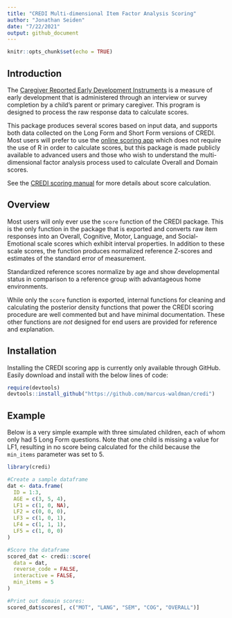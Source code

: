 ---
title: "CREDI Multi-dimensional Item Factor Analysis Scoring"
author: "Jonathan Seiden"
date: "7/22/2021"
output: github_document
---

```{r setup, include=FALSE}
knitr::opts_chunk$set(echo = TRUE)
```

## Introduction

The [Caregiver Reported Early Development Instruments](https://credi.gse.harvard.edu/) is a measure of early development that is administered through an interview or survey completion by a child's parent or primary caregiver. This program is designed to process the raw response data to calculate scores. 

This package produces several scores based on input data, and supports both data collected on the Long Form and Short Form versions of CREDI.  Most users will prefer to use the [online scoring app](https://credi.shinyapps.io/Scoring_App) which does not require the use of R in order to calculate scores, but this package is made publicly available to advanced users and those  who wish to understand the multi-dimensional factor analysis process used to calculate Overall and Domain scores.  

See the [CREDI scoring manual](https://projects.iq.harvard.edu/files/credi/files/credi-scoring-manual-8-jun-20181.pdf) for more details about score calculation.

## Overview

Most users will only ever use the `score` function of the CREDI package. This is the only function in the package that is exported and converts raw item responses into an Overall, Cognitive, Motor, Language, and Social-Emotional scale scores which exhibit interval properties. In addition to these scale scores, the function produces normalized reference Z-scores and estimates of the standard error of measurement. 

Standardized reference scores normalize by age and show developmental status in comparison to a reference group with advantageous home environments. 

While only the `score` function is exported, internal functions for cleaning and calculating the posterior density functions that power the CREDI scoring procedure are well commented but and have minimal documentation. These other functions are *not* designed for end users are provided for reference and explanation. 

## Installation

Installing the CREDI scoring app is currently only available through GitHub. Easily download and install with the below lines of code:  

```{r install, eval = FALSE}
require(devtools)
devtools::install_github("https://github.com/marcus-waldman/credi")
```

## Example

Below is a very simple example with three simulated children, each of whom only had 5 Long Form questions. Note that one child is missing a value for LF1, resulting in no score being calculated for the child because the `min_items` parameter was set to 5. 

```{r example, warning=FALSE, message=FALSE}
library(credi)

#Create a sample dataframe
dat <- data.frame(
  ID = 1:3,
  AGE = c(3, 5, 4),
  LF1 = c(1, 0, NA),
  LF2 = c(0, 0, 0),
  LF3 = c(1, 0, 1),
  LF4 = c(1, 1, 1),
  LF5 = c(1, 0, 0)
)

#Score the dataframe
scored_dat <- credi::score(
  data = dat,
  reverse_code = FALSE,
  interactive = FALSE,
  min_items = 5
)

#Print out domain scores:
scored_dat$scores[, c("MOT", "LANG", "SEM", "COG", "OVERALL")]

```
